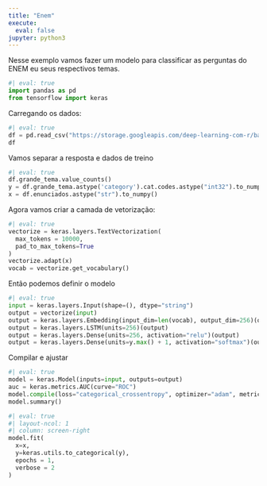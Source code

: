 ```yaml
---
title: "Enem"
execute: 
  eval: false
jupyter: python3
---
```


Nesse exemplo vamos fazer um modelo para classificar as perguntas do ENEM eu seus respectivos temas.

```python
#| eval: true
import pandas as pd
from tensorflow import keras
```

Carregando os dados:

```python
#| eval: true
df = pd.read_csv("https://storage.googleapis.com/deep-learning-com-r/banco_de_questoes.csv",encoding = 'latin2', sep = ";")
df
```

Vamos separar a resposta e dados de treino

```python
#| eval: true
df.grande_tema.value_counts()
y = df.grande_tema.astype('category').cat.codes.astype("int32").to_numpy()
x = df.enunciados.astype("str").to_numpy()
```

Agora vamos criar a camada de vetorização:

```python
#| eval: true
vectorize = keras.layers.TextVectorization(
  max_tokens = 10000,
  pad_to_max_tokens=True
)
vectorize.adapt(x)
vocab = vectorize.get_vocabulary()
```

Então podemos definir o modelo

```python
#| eval: true
input = keras.layers.Input(shape=(), dtype="string")
output = vectorize(input)
output = keras.layers.Embedding(input_dim=len(vocab), output_dim=256)(output)
output = keras.layers.LSTM(units=256)(output)
output = keras.layers.Dense(units=256, activation="relu")(output)
output = keras.layers.Dense(units=y.max() + 1, activation="softmax")(output)
```

Compilar e ajustar

```python
#| eval: true
model = keras.Model(inputs=input, outputs=output)
auc = keras.metrics.AUC(curve="ROC")
model.compile(loss="categorical_crossentropy", optimizer="adam", metrics=[auc, "accuracy"])
model.summary()
```

```python
#| eval: true
#| layout-ncol: 1
#| column: screen-right
model.fit(
  x=x, 
  y=keras.utils.to_categorical(y),
  epochs = 1,
  verbose = 2
)
```
